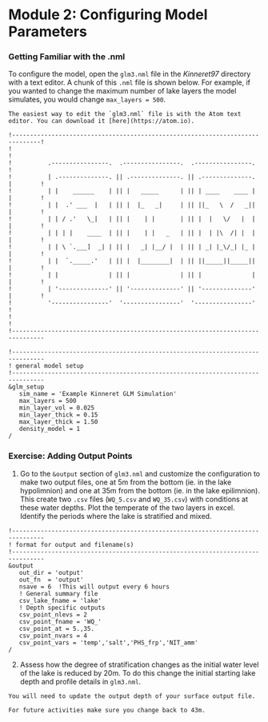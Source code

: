 # Module 2: Configuring Model Parameters {#C03_1 -}

### Getting Familiar with the .nml {#C03_2 -}

To configure the model, open the `glm3.nml` file in the *Kinneret97* directory with a text editor. A chunk of this `.nml` file is shown below. For example, if you wanted to change the maximum number of lake layers the model simulates, you would change `max_layers = 500`.

```block2
The easiest way to edit the `glm3.nml` file is with the Atom text editor. You can download it [here](https://atom.io).
```

```{style="max-height: 400px;"}
!------------------------------------------------------------------------------!
!                                                                              !
!          .----------------.  .----------------.  .----------------.          !
!          | .--------------. || .--------------. || .--------------. |        !
!          | |    ______    | || |   _____      | || | ____    ____ | |        !
!          | |  .' ___  |   | || |  |_   _|     | || ||_   \  /   _|| |        !
!          | | / .'   \_|   | || |    | |       | || |  |   \/   |  | |        !
!          | | | |    ____  | || |    | |   _   | || |  | |\  /| |  | |        !
!          | | \ `.___]  _| | || |   _| |__/ |  | || | _| |_\/_| |_ | |        !
!          | |  `._____.'   | || |  |________|  | || ||_____||_____|| |        !
!          | |              | || |              | || |              | |        !
!          | '--------------' || '--------------' || '--------------' |        !
!          '----------------'  '----------------'  '----------------'          !
!                                                                              !
!-------------------------------------------------------------------------------

!-------------------------------------------------------------------------------
! general model setup
!-------------------------------------------------------------------------------
&glm_setup
   sim_name = 'Example Kinneret GLM Simulation'
   max_layers = 500
   min_layer_vol = 0.025
   min_layer_thick = 0.15
   max_layer_thick = 1.50
   density_model = 1
/
```

### Exercise: Adding Output Points {#C03_3 -}

1) Go to the `&output` section of `glm3.nml` and customize the configuration to make two output files, one at 5m from the bottom (ie. in the lake hypolimnion) and one at 35m from the bottom (ie. in the lake epilimnion). This create two `.csv` files (`WQ_5.csv` and `WQ_35.csv`) with conditions at these water depths. Plot the temperate of the two layers in excel. Identify the periods where the lake is stratified and mixed.

```{style="max-height: 239px;"}
!-------------------------------------------------------------------------------
! format for output and filename(s)
!-------------------------------------------------------------------------------
&output
   out_dir = 'output'
   out_fn  = 'output'
   nsave = 6  !This will output every 6 hours
   ! General summary file
   csv_lake_fname = 'lake'
   ! Depth specific outputs
   csv_point_nlevs = 2 
   csv_point_fname = 'WQ_'
   csv_point_at = 5.,35.
   csv_point_nvars = 4
   csv_point_vars = 'temp','salt','PHS_frp','NIT_amm'
/
```

2) Assess how the degree of stratification changes as the initial water level of the lake is reduced by 20m. To do this change the initial starting lake depth and profile details in `glm3.nml`.

```block2
You will need to update the output depth of your surface output file.
```

```block2
For future activities make sure you change back to 43m.
```

